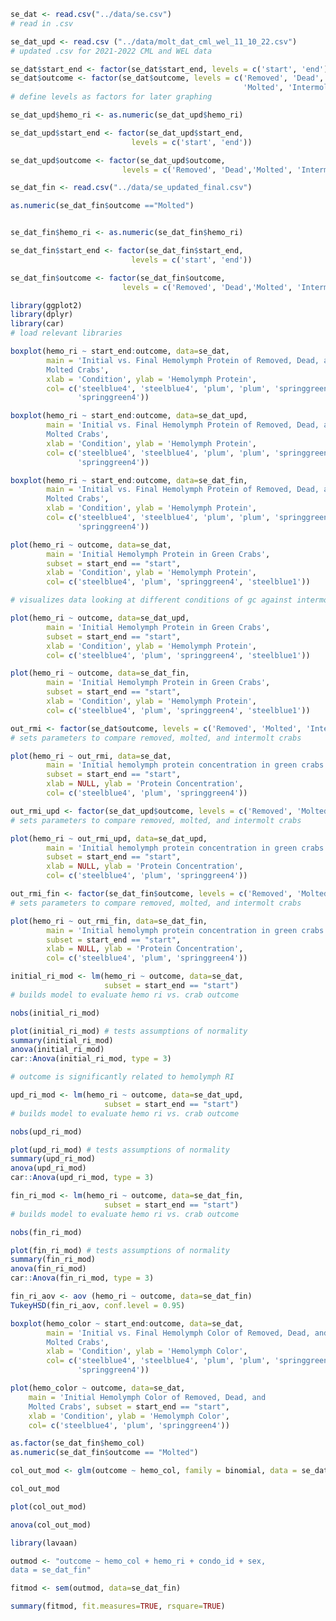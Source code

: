 ```r

se_dat <- read.csv("../data/se.csv")
# read in .csv

se_dat_upd <- read.csv ("../data/molt_dat_cml_wel_11_10_22.csv")
# updated .csv for 2021-2022 CML and WEL data

se_dat$start_end <- factor(se_dat$start_end, levels = c('start', 'end'))
se_dat$outcome <- factor(se_dat$outcome, levels = c('Removed', 'Dead',
                                                    'Molted', 'Intermolt'))
# define levels as factors for later graphing

se_dat_upd$hemo_ri <- as.numeric(se_dat_upd$hemo_ri)

se_dat_upd$start_end <- factor(se_dat_upd$start_end, 
                           levels = c('start', 'end'))

se_dat_upd$outcome <- factor(se_dat_upd$outcome, 
                         levels = c('Removed', 'Dead','Molted', 'Intermolt'))

se_dat_fin <- read.csv("../data/se_updated_final.csv")

as.numeric(se_dat_fin$outcome =="Molted")


se_dat_fin$hemo_ri <- as.numeric(se_dat_fin$hemo_ri)

se_dat_fin$start_end <- factor(se_dat_fin$start_end, 
                           levels = c('start', 'end'))

se_dat_fin$outcome <- factor(se_dat_fin$outcome, 
                         levels = c('Removed', 'Dead','Molted', 'Intermolt'))

library(ggplot2)
library(dplyr)
library(car)
# load relevant libraries
```

```r
boxplot(hemo_ri ~ start_end:outcome, data=se_dat,
        main = 'Initial vs. Final Hemolymph Protein of Removed, Dead, and 
        Molted Crabs',
        xlab = 'Condition', ylab = 'Hemolymph Protein',
        col= c('steelblue4', 'steelblue4', 'plum', 'plum', 'springgreen4',
               'springgreen4'))

```

```r
boxplot(hemo_ri ~ start_end:outcome, data=se_dat_upd,
        main = 'Initial vs. Final Hemolymph Protein of Removed, Dead, and 
        Molted Crabs',
        xlab = 'Condition', ylab = 'Hemolymph Protein',
        col= c('steelblue4', 'steelblue4', 'plum', 'plum', 'springgreen4',
               'springgreen4'))
```
```r
boxplot(hemo_ri ~ start_end:outcome, data=se_dat_fin,
        main = 'Initial vs. Final Hemolymph Protein of Removed, Dead, and 
        Molted Crabs',
        xlab = 'Condition', ylab = 'Hemolymph Protein',
        col= c('steelblue4', 'steelblue4', 'plum', 'plum', 'springgreen4',
               'springgreen4'))

```

```r
plot(hemo_ri ~ outcome, data=se_dat,
        main = 'Initial Hemolymph Protein in Green Crabs',
        subset = start_end == "start",
        xlab = 'Condition', ylab = 'Hemolymph Protein',
        col= c('steelblue4', 'plum', 'springgreen4', 'steelblue1'))

# visualizes data looking at different conditions of gc against intermolt
```

```r
plot(hemo_ri ~ outcome, data=se_dat_upd,
        main = 'Initial Hemolymph Protein in Green Crabs',
        subset = start_end == "start",
        xlab = 'Condition', ylab = 'Hemolymph Protein',
        col= c('steelblue4', 'plum', 'springgreen4', 'steelblue1'))

```

```r
plot(hemo_ri ~ outcome, data=se_dat_fin,
        main = 'Initial Hemolymph Protein in Green Crabs',
        subset = start_end == "start",
        xlab = 'Condition', ylab = 'Hemolymph Protein',
        col= c('steelblue4', 'plum', 'springgreen4', 'steelblue1'))

```

```r

out_rmi <- factor(se_dat$outcome, levels = c('Removed', 'Molted', 'Intermolt'))
# sets parameters to compare removed, molted, and intermolt crabs

plot(hemo_ri ~ out_rmi, data=se_dat,
        main = 'Initial hemolymph protein concentration in green crabs',
        subset = start_end == "start",
        xlab = NULL, ylab = 'Protein Concentration',
        col= c('steelblue4', 'plum', 'springgreen4'))

```

```r

out_rmi_upd <- factor(se_dat_upd$outcome, levels = c('Removed', 'Molted', 'Intermolt'))
# sets parameters to compare removed, molted, and intermolt crabs

plot(hemo_ri ~ out_rmi_upd, data=se_dat_upd,
        main = 'Initial hemolymph protein concentration in green crabs',
        subset = start_end == "start",
        xlab = NULL, ylab = 'Protein Concentration',
        col= c('steelblue4', 'plum', 'springgreen4'))

```
```r

out_rmi_fin <- factor(se_dat_fin$outcome, levels = c('Removed', 'Molted', 'Intermolt'))
# sets parameters to compare removed, molted, and intermolt crabs

plot(hemo_ri ~ out_rmi_fin, data=se_dat_fin,
        main = 'Initial hemolymph protein concentration in green crabs',
        subset = start_end == "start",
        xlab = NULL, ylab = 'Protein Concentration',
        col= c('steelblue4', 'plum', 'springgreen4'))

```

```r

initial_ri_mod <- lm(hemo_ri ~ outcome, data=se_dat, 
                     subset = start_end == "start")
# builds model to evaluate hemo ri vs. crab outcome

nobs(initial_ri_mod)

plot(initial_ri_mod) # tests assumptions of normality
summary(initial_ri_mod)
anova(initial_ri_mod)
car::Anova(initial_ri_mod, type = 3)

# outcome is significantly related to hemolymph RI
```
```r

upd_ri_mod <- lm(hemo_ri ~ outcome, data=se_dat_upd, 
                     subset = start_end == "start")
# builds model to evaluate hemo ri vs. crab outcome

nobs(upd_ri_mod)

plot(upd_ri_mod) # tests assumptions of normality
summary(upd_ri_mod)
anova(upd_ri_mod)
car::Anova(upd_ri_mod, type = 3)

```

```r

fin_ri_mod <- lm(hemo_ri ~ outcome, data=se_dat_fin, 
                     subset = start_end == "start")
# builds model to evaluate hemo ri vs. crab outcome

nobs(fin_ri_mod)

plot(fin_ri_mod) # tests assumptions of normality
summary(fin_ri_mod)
anova(fin_ri_mod)
car::Anova(fin_ri_mod, type = 3)

fin_ri_aov <- aov (hemo_ri ~ outcome, data=se_dat_fin)
TukeyHSD(fin_ri_aov, conf.level = 0.95) 

```

```r
boxplot(hemo_color ~ start_end:outcome, data=se_dat,
        main = 'Initial vs. Final Hemolymph Color of Removed, Dead, and 
        Molted Crabs',
        xlab = 'Condition', ylab = 'Hemolymph Color',
        col= c('steelblue4', 'steelblue4', 'plum', 'plum', 'springgreen4',
               'springgreen4'))

```

```r

plot(hemo_color ~ outcome, data=se_dat, 
    main = 'Initial Hemolymph Color of Removed, Dead, and
    Molted Crabs', subset = start_end == "start",
    xlab = 'Condition', ylab = 'Hemolymph Color',
    col= c('steelblue4', 'plum', 'springgreen4'))

```

```r

as.factor(se_dat_fin$hemo_col)
as.numeric(se_dat_fin$outcome == "Molted")

col_out_mod <- glm(outcome ~ hemo_col, family = binomial, data = se_dat_fin)

col_out_mod

plot(col_out_mod)

anova(col_out_mod)
```

```r

library(lavaan)

outmod <- "outcome ~ hemo_col + hemo_ri + condo_id + sex, 
data = se_dat_fin"

fitmod <- sem(outmod, data=se_dat_fin)

summary(fitmod, fit.measures=TRUE, rsquare=TRUE)

```